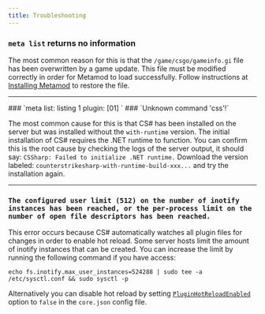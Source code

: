 ```yaml
---
title: Troubleshooting
---
```


### `meta list` returns no information

The most common reason for this is that the `/game/csgo/gameinfo.gi` file has been overwritten by a game update. This file must be modified correctly in order for Metamod to load successfully.
Follow instructions at [Installing Metamod](guides/installation/#installing-metamod) to restore the file.

<hr/>
### `meta list: listing 1 plugin: [01] <error>`
### `Unknown command 'css'!`

The most common cause for this is that CS# has been installed on the server but was installed without the `with-runtime` version. 
The initial installation of CS# requires the .NET runtime to function. You can confirm this is the root cause by checking the logs of the server output, it should say:
`CSSharp: Failed to initialize .NET runtime.` Download the version labeled: `counterstrikesharp-with-runtime-build-xxx...` and try the installation again.

<hr/>

### `The configured user limit (512) on the number of inotify instances has been reached, or the per-process limit on the number of open file descriptors has been reached.`

This error occurs because CS# automatically watches all plugin files for changes in order to enable hot reload. Some server hosts limit the amount of inotify instances that can be created. You can increase the limit by running the following command if you have access:

```shell
echo fs.inotify.max_user_instances=524288 | sudo tee -a /etc/sysctl.conf && sudo sysctl -p
```

Alternatively you can disable hot reload by setting [`PluginHotReloadEnabled`](reference/core-configuration/#pluginhotreloadenabled) option to `false` in the `core.json` config file.